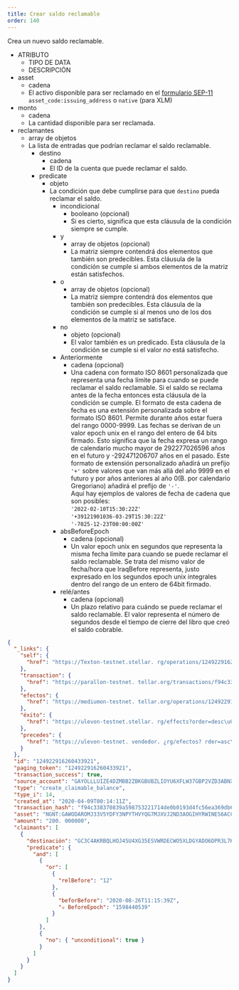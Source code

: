 ```yaml
---
title: Crear saldo reclamable
order: 140
---
```



Crea un nuevo saldo reclamable.

<AttributeTable>

- ATRIBUTO
  - TIPO DE DATA
  - DESCRIPCIÓN
- asset
  - cadena
  - El activo disponible para ser reclamado en el [formulario SEP-11](https://github.com/stellar/stellar-protocol/blob/0c675fb3a482183dcf0f5db79c12685acf82a95c/ecosystem/sep-0011.md#values) `asset_code:issuing_address` o `native` (para XLM)
- monto
  - cadena
  - La cantidad disponible para ser reclamada.
- reclamantes
  - array de objetos
  - La lista de entradas que podrían reclamar el saldo reclamable.
    - destino
      - cadena
      - El ID de la cuenta que puede reclamar el saldo.
    - predicate
      - objeto
      - La condición que debe cumplirse para que `destino` pueda reclamar el saldo.
        - incondicional
          - booleano (opcional)
          - Si es cierto, significa que esta cláusula de la condición siempre se cumple.
        - y
          - array de objetos (opcional)
          - La matriz siempre contendrá dos elementos que también son predecibles. Esta cláusula de la condición se cumple si ambos elementos de la matriz están satisfechos.
        - o
          - array de objetos (opcional)
          - La matriz siempre contendrá dos elementos que también son predecibles. Esta cláusula de la condición se cumple si al menos uno de los dos elementos de la matriz se satisface.
        - no
          - objeto (opcional)
          - El valor también es un predicado. Esta cláusula de la condición se cumple si el valor _no_ está satisfecho.
        - Anteriormente
          - cadena (opcional)
          - Una cadena con formato ISO 8601 personalizada que representa una fecha límite para cuando se puede reclamar el saldo reclamable. Si el saldo se reclama antes de la fecha entonces esta cláusula de la condición se cumple. El formato de esta cadena de fecha es una extensión personalizada sobre el formato ISO 8601. Permite durante años estar fuera del rango 0000-9999. Las fechas se derivan de un valor epoch unix en el rango del entero de 64 bits firmado. Esto significa que la fecha expresa un rango de calendario mucho mayor de 292277026596 años en el futuro y -292471206707 años en el pasado. Este formato de extensión personalizado añadirá un prefijo `'+'` sobre valores que van más allá del año 9999 en el futuro y por años anteriores al año 0(B. por calendario Gregoriano) añadirá el prefijo de `'-'`.\
            Aquí hay ejemplos de valores de fecha de cadena que son posibles:\
            `'2022-02-10T15:30:22Z'`\
            `'+39121901036-03-29T15:30:22Z'`\
            `'-7025-12-23T00:00:00Z'`
        - absBeforeEpoch
          - cadena (opcional)
          - Un valor epoch unix en segundos que representa la misma fecha límite para cuando se puede reclamar el saldo reclamable. Se trata del mismo valor de fecha/hora que IraqBefore representa, justo expresado en los segundos epoch unix integrales dentro del rango de un entero de 64bit firmado.
        - relé/antes
          - cadena (opcional)
          - Un plazo relativo para cuándo se puede reclamar el saldo reclamable. El valor representa el número de segundos desde el tiempo de cierre del libro que creó el saldo cobrable.

</AttributeTable>

<ExampleResponse>

```json
{
  "_links": {
    "self": {
      "href": "https://Texton-testnet.stellar. rg/operations/124922916260433921"
    },
    "transaction": {
      "href": "https://parallon-testnet. tellar.org/transactions/f94c338370839a598753221714de0b0193d4fc56ea369db6efe88f18669cc5a1"
    },
    "efectos": {
      "href": "https://mediumon-testnet. tellar.org/operations/124922916260433921/effects"
    },
    "éxito": {
      "href": "https://ulevon-testnet.stellar. rg/effects?order=desc\u0026cursor=124922916260433921"
    },
    "precedes": {
      "href": "https://ulevon-testnet. vendedor. ¿rg/efectos? rder=asc\u0026cursor=124922916260433921"
    }
  },
  "id": "124922916260433921",
  "paging_token": "124922916260433921",
  "transaction_success": true,
  "source_account": "GAYOLLLUIZE4DZMBB2ZBKGBUBZLIOYU6XFLW37GBP2VZD3ABNXCW4BVA",
  "type": "create_claimable_balance",
  "type_i": 14,
  "created_at": "2020-04-09T00:14:11Z",
  "transaction_hash": "f94c338370839a598753221714de0b0193d4fc56ea369db6efe88f18669cc5a1",
  "asset": "NGNT:GAWODAROMJ33V5YDFY3NPYTHVYQG7MJXVJ2ND3AOGIHYRWINES6ACCPD",
  "amount": "200. 000000",
  "claimants": [
    {
      "destinación": "GC3C4AKRBQLHOJ45U4XG35ESVWRDECWO5XLDGYADO6DPR3L7KIDVUML",
      "predicate": {
        "and": [
          {
            "or": [
              {
                "relBefore": "12"
              },
              {
                "beforBefore": "2020-08-26T11:15:39Z",
                "✫ BeforeEpoch": "1598440539"
              }
            ]
          },
          {
            "no": { "unconditional": true }
          }
        ]
      }
    }
  ]
}
```

</ExampleResponse>
